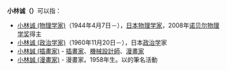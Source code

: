 '''小林诚（{{lang|ja|こばやし まこと}}）'''可以指：
* [[小林诚_(物理学家)|小林诚 (物理学家)]]（1944年4月7日－），[[日本|日本]][[物理学家|物理学家]]，2008年[[诺贝尔物理学奖|诺贝尔物理学奖]]得主
* [[小林诚_(政治学家)|小林诚 (政治学家)]]（1960年11月20日－），日本[[政治学|政治学]]家
* [[小林誠_(插畫家)|小林誠 (插畫家)]] - [[插畫家|插畫家]]、[[機械設計師|機械設計師]]、[[漫畫家|漫畫家]]
* [[小林誠_(漫畫家)|小林誠 (漫畫家)]] - 漫畫家。1958年生。以{{lang|ja|小林まこと}}的筆名活動

{{Disambiguation|Cat=三字日本人名消歧义}}